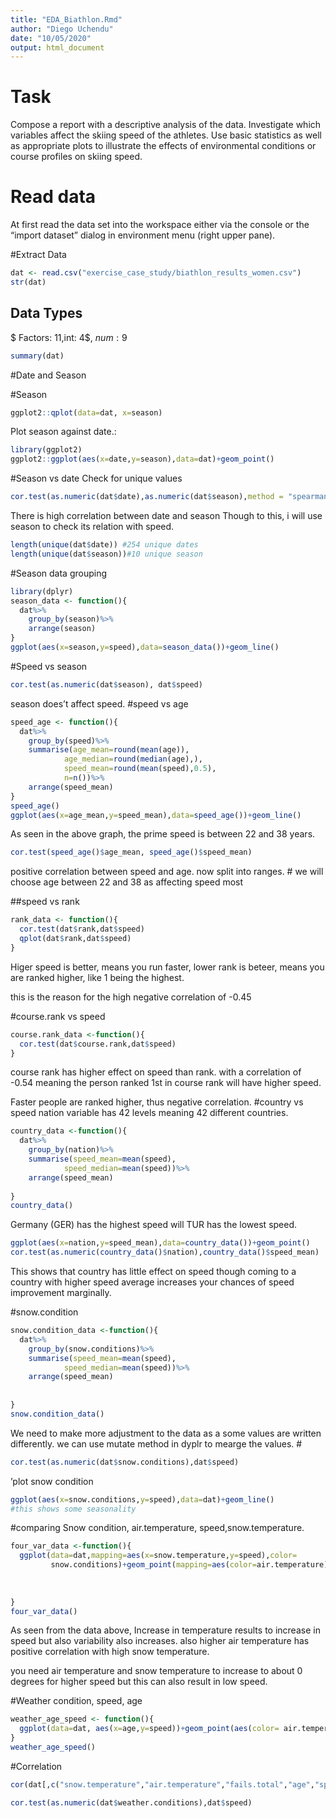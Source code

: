 ```yaml
---
title: "EDA_Biathlon.Rmd"
author: "Diego Uchendu"
date: "10/05/2020"
output: html_document
---
```


# Task

Compose a report with a descriptive analysis of the data. Investigate which variables affect the skiing speed of the athletes. Use basic statistics as well as appropriate plots to illustrate the effects of environmental conditions or course profiles on skiing speed. 

# Read data 

At first read the data set into the workspace either via the console or the "import dataset" dialog in environment menu (right upper pane). 

#Extract Data
```r
dat <- read.csv("exercise_case_study/biathlon_results_women.csv")
str(dat)
```

## Data Types
$ Factors: 11$,$int: 4$, $num: 9$ 

```r
summary(dat)
```

#Date and Season

#Season
```r
ggplot2::qplot(data=dat, x=season)
```

Plot season against date.:
```r
library(ggplot2)
ggplot2::ggplot(aes(x=date,y=season),data=dat)+geom_point()
```
#Season vs date
Check for unique values
```r
cor.test(as.numeric(dat$date),as.numeric(dat$season),method = "spearman")
```
There is high correlation between date and season
Though to this, i will use season to check its relation with speed.

```r
length(unique(dat$date)) #254 unique dates 
length(unique(dat$season))#10 unique season
```
#Season data grouping
```r
library(dplyr)
season_data <- function(){
  dat%>%
    group_by(season)%>%
    arrange(season)
}
ggplot(aes(x=season,y=speed),data=season_data())+geom_line()
```

#Speed vs season
```r
cor.test(as.numeric(dat$season), dat$speed)
```
season does't affect speed.
#speed vs age
```r
speed_age <- function(){
  dat%>%
    group_by(speed)%>%
    summarise(age_mean=round(mean(age)),
            age_median=round(median(age),),
            speed_mean=round(mean(speed),0.5),
            n=n())%>%
    arrange(speed_mean)
}
speed_age()
ggplot(aes(x=age_mean,y=speed_mean),data=speed_age())+geom_line()
```
As seen in the above graph, the prime speed is between 22 and 38 years.

```r
cor.test(speed_age()$age_mean, speed_age()$speed_mean)
```
positive correlation between speed and age.
now split into ranges.
# we will choose age between 22 and 38 as affecting speed most

##speed vs rank
```r
rank_data <- function(){
  cor.test(dat$rank,dat$speed)
  qplot(dat$rank,dat$speed)
}

```
Higer speed is better, means you run faster,
lower rank is beteer, means you are ranked higher, like 1 being the highest.

this is the reason for the high negative correlation of -0.45

#course.rank vs speed
```r
course.rank_data <-function(){
  cor.test(dat$course.rank,dat$speed)
}
```
course rank has higher effect on speed than rank. with a correlation of -0.54 meaning the person ranked 1st in course rank will have higher speed.

Faster people are ranked higher, thus negative correlation.
#country vs speed
nation variable has 42 levels meaning 42 different countries.
```r
country_data <-function(){
  dat%>%
    group_by(nation)%>%
    summarise(speed_mean=mean(speed),
            speed_median=mean(speed))%>%
    arrange(speed_mean)
    
}
country_data()
```
Germany (GER) has the highest speed will TUR has the lowest speed.
```r
ggplot(aes(x=nation,y=speed_mean),data=country_data())+geom_point()
cor.test(as.numeric(country_data()$nation),country_data()$speed_mean)
```
This shows that country has little effect on speed though coming to a country with higher speed average increases your chances of speed improvement marginally. 

#snow.condition
```r
snow.condition_data <-function(){
  dat%>%
    group_by(snow.conditions)%>%
    summarise(speed_mean=mean(speed),
            speed_median=mean(speed))%>%
    arrange(speed_mean)
    
   
}
snow.condition_data()
```
We need to make more adjustment to the data as  a some values are written differently.
we can use mutate method in dyplr to mearge the values.
#
```r
cor.test(as.numeric(dat$snow.conditions),dat$speed)
```
'plot snow condition
```r
ggplot(aes(x=snow.conditions,y=speed),data=dat)+geom_line()
#this shows some seasonality

```
#comparing Snow condition, air.temperature, speed,snow.temperature.
```r
four_var_data <-function(){
  ggplot(data=dat,mapping=aes(x=snow.temperature,y=speed),color=
         snow.conditions)+geom_point(mapping=aes(color=air.temperature))+geom_smooth(method = "lm")
                                       
                            
   
}
four_var_data()
```
As seen from the data above, Increase in temperature results to increase in speed but also variability also increases. also higher air temperature has positive correlation with high snow temperature.

you need air temperature and snow temperature to increase to about 0 degrees for higher speed but this can also result in low speed.

#Weather condition, speed, age
```r
weather_age_speed <- function(){
  ggplot(data=dat, aes(x=age,y=speed))+geom_point(aes(color= air.temperature))+ geom_smooth(method = "lm")+facet_wrap(~weather.conditions)+labs(x="age",y="Speed")
}
weather_age_speed()
```

#Correlation
```r
cor(dat[,c("snow.temperature","air.temperature","fails.total","age","speed","rank","course.rank","elevation","max.climb", "tot.time","total.climb","course.time")])
```
```r
cor.test(as.numeric(dat$weather.conditions),dat$speed)
```

